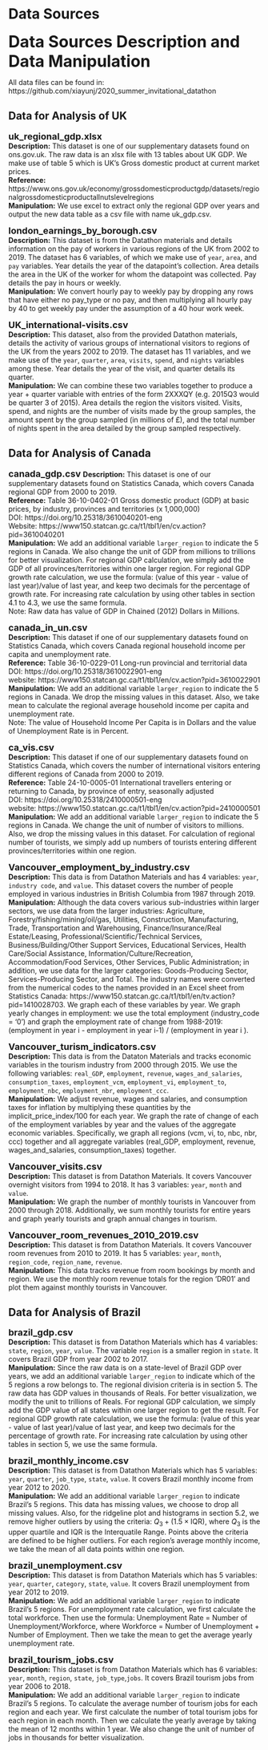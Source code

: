 # Data Sources    
<font size="6"><b> Data Sources Description and Data Manipulation </b></font>     

All data files can be found in: https://github.com/xiayunj/2020_summer_invitational_datathon     

## Data for Analysis of UK     

<font size="4"><b> uk_regional_gdp.xlsx </b></font>    
<b>Description:</b> This dataset is one of our supplementary datasets found on ons.gov.uk. The raw data is an xlsx file with 13 tables about UK GDP. We make use of table 5 which is UK's Gross domestic product at current market prices.    
<b>Reference:</b> https://www.ons.gov.uk/economy/grossdomesticproductgdp/datasets/regionalgrossdomesticproductallnutslevelregions     
<b>Manipulation:</b> We use excel to extract only the regional GDP over years and output the new data table as a csv file with name uk_gdp.csv.   

<font size="4"><b> london_earnings_by_borough.csv </b></font>     
<b>Description:</b> This dataset is from the Datathon materials and details information on the pay of workers in various regions of the UK from 2002 to 2019. The dataset has 6 variables, of which we make use of `year`, `area`, and `pay` variables. Year details the year of the datapoint’s collection. Area details the area in the UK of the worker for whom the datapoint was collected. Pay details the pay in hours or weekly.     
<b>Manipulation:</b> We convert hourly pay to weekly pay by dropping any rows that have either no pay_type or no pay, and then multiplying all hourly pay by 40 to get weekly pay under the assumption of a 40 hour work week.       

<font size="4"><b> UK_international-visits.csv </b></font>      
<b>Description:</b> This dataset, also from the provided Datathon materials, details the activity of various groups of international visitors to regions of the UK from the years 2002 to 2019. The dataset has 11 variables, and we make use of the `year`, `quarter`, `area`, `visits`, `spend`, and `nights` variables among these. Year details the year of the visit, and quarter details its quarter.     
<b>Manipulation:</b> We can combine these two variables together to produce a year + quarter variable with entries of the form 2XXXQY (e.g. 2015Q3 would be quarter 3 of 2015). Area details the region the visitors visited. Visits, spend, and nights are the number of visits made by the group samples, the amount spent by the group sampled (in millions of £), and the total number of nights spent in the area detailed by the group sampled respectively.     


## Data for Analysis of Canada      

<font size="4"><b> canada_gdp.csv </b></font>
<b>Description:</b> This dataset is one of our supplementary datasets found on Statistics Canada, which covers Canada regional GDP from 2000 to 2019.   
<b>Reference:</b> Table  36-10-0402-01   Gross domestic product (GDP) at basic prices, by industry, provinces and territories (x 1,000,000)    
DOI: https://doi.org/10.25318/3610040201-eng     
Website: https://www150.statcan.gc.ca/t1/tbl1/en/cv.action?pid=3610040201     
<b>Manipulation:</b> We add an additional variable `larger_region` to indicate the 5 regions in Canada. We also change the unit of GDP from millions to trillions for better visualization. For regional GDP calculation, we simply add the GDP of all provinces/territories within one larger region. For regional GDP growth rate calculation, we use the formula: (value of this year - value of last year)/value of last year, and keep two decimals for the percentage of growth rate. For increasing rate calculation by using other tables in section 4.1 to 4.3, we use the same formula.    
Note: Raw data has value of GDP in Chained (2012) Dollars in Millions.    

<font size="4"><b> canada_in_un.csv </b></font>    
<b>Description:</b> This dataset if one of our supplementary datasets found on Statistics Canada, which covers Canada regional household income per capita and unemployment rate.   
<b>Reference:</b> Table  36-10-0229-01   Long-run provincial and territorial data   
DOI: https://doi.org/10.25318/3610022901-eng   
website: https://www150.statcan.gc.ca/t1/tbl1/en/cv.action?pid=3610022901     
<b>Manipulation:</b> We add an additional variable `larger_region` to indicate the 5 regions in Canada. We drop the missing values in this dataset. Also, we take mean to calculate the regional average household income per capita and unemployment rate.   
Note: The value of Household Income Per Capita is in Dollars and the value of Unemployment Rate is in Percent.    
 

<font size="4"><b> ca_vis.csv </b></font>    
<b>Description:</b> This dataset if one of our supplementary datasets found on Statistics Canada, which covers the number of international visitors entering different regions of Canada from 2000 to 2019.    
<b>Reference:</b> Table  24-10-0005-01   International travellers entering or returning to Canada, by province of entry, seasonally adjusted     
DOI: https://doi.org/10.25318/2410000501-eng      
website: https://www150.statcan.gc.ca/t1/tbl1/en/cv.action?pid=2410000501    
<b>Manipulation:</b> We add an additional variable `larger_region` to indicate the 5 regions in Canada. We change the unit of number of visitors to millions. Also, we drop the missing values in this dataset. For calculation of regional number of tourists, we simply add up numbers of tourists entering different provinces/territories within one region.   

<font size="4"><b> Vancouver_employment_by_industry.csv </b></font>    
<b>Description:</b> This data is from Datathon Materials and has 4 variables: `year`, `industry code`, and `value`. This dataset covers the number of people employed in various industries in British Columbia from 1987 through 2019.    
<b>Manipulation:</b> Although the data covers various sub-industries within larger sectors, we use data from the larger industries: Agriculture, Forestry/fishing/mining/oil/gas, Utilities, Construction, Manufacturing, Trade, Transportation and Warehousing, Finance/Insurance/Real Estate/Leasing, Professional/Scientific/Technical Services, Business/Building/Other Support Services, Educational Services, Health Care/Social Assistance, Information/Culture/Recreation, Accommodation/Food Services, Other Services, Public Administration; in addition, we use data for the larger categories: Goods-Producing Sector, Services-Producing Sector, and Total. The industry names were converted from the numerical codes to the names provided in an Excel sheet from Statistics Canada:  https://www150.statcan.gc.ca/t1/tbl1/en/tv.action?pid=1410028703. We graph each of these variables by year. 
We graph yearly changes in employment: we use the total employment (industry_code = ‘0’) and graph the employment rate of change from 1988-2019: (employment in year i - employment in year i-1) / (employment in year i ).   

<font size="4"><b> Vancouver_turism_indicators.csv </b></font>    
<b>Description:</b> This data is from the Dataton Materials and tracks economic variables in the tourism industry from 2000 through 2015. We use the following variables: `real_GDP`, `employment`, `revenue`, `wages_and_salaries`, `consumption_taxes`, `employment_vcm`, `employment_vi`, `employment_to`, `employment_nbc`, `employment_nbr`, `employment_ccc`.      
<b>Manipulation:</b> We adjust revenue, wages and salaries, and consumption taxes for inflation by multiplying these quantities by the implicit_price_index/100 for each year. 
We graph the rate of change of each of the employment variables by year and the values of the aggregate economic variables. Specifically, we graph all regions (vcm, vi, to, nbc, nbr, ccc) together and all aggregate variables (real_GDP, employment, revenue, wages_and_salaries, consumption_taxes) together.   

<font size="4"><b> Vancouver_visits.csv </b></font>     
<b>Description:</b> This dataset is from Datathon Materials. It covers Vancouver overnight visitors from 1994 to 2018. It has 3 variables: `year`, `month` and `value`.     
<b>Manipulation:</b> We graph the number of monthly tourists in Vancouver from 2000 through 2018. Additionally, we sum monthly tourists for entire years and graph yearly tourists and graph annual changes in tourism.    

<font size="4"><b> Vancouver_room_revenues_2010_2019.csv </b></font>     
<b>Description:</b> This dataset is from Datathon Materials. It covers Vancouver room revenues from 2010 to 2019. It has 5 variables: `year`, `month`, `region_code`, `region_name`, `revenue`.    
<b>Manipulation:</b> This data tracks revenue from room bookings by month and region. We use the monthly room revenue totals for the region ‘DR01’ and plot them against monthly tourists in Vancouver.    


## Data for Analysis of Brazil    

<font size="4"><b> brazil_gdp.csv </b></font>     
<b>Description:</b> This dataset is from Datathon Materials which has 4 variables: `state`, `region`, `year`, `value`. The variable `region` is a smaller region in `state`. It covers Brazil GDP from year 2002 to 2017.   
<b>Manipulation:</b> Since the raw data is on a state-level of Brazil GDP over years, we add an additional variable `larger_region` to indicate which of the 5 regions a row belongs to. The regional division criteria is in section 5. The raw data has GDP values in thousands of Reals. For better visualization, we modify the unit to trillions of Reals. For regional GDP calculation, we simply add the GDP value of all states within one larger region to get the result. For regional GDP growth rate calculation, we use the formula: (value of this year - value of last year)/value of last year, and keep two decimals for the percentage of growth rate. For increasing rate calculation by using other tables in section 5, we use the same formula.         
    
    
<font size="4"><b> brazil_monthly_income.csv </b></font>   
<b>Description:</b> This dataset is from Datathon Materials which has 5 variables: `year`, `quarter`, `job_type`, `state`, `value`. It covers Brazil monthly income from year 2012 to 2020.   
<b>Manipulation:</b> We add an additional variable `larger_region` to indicate Brazil's 5 regions. This data has missing values, we choose to drop all missing values. Also, for the ridgeline plot and histograms in section 5.2, we remove higher outliers by using the criteria: $Q_3 + (1.5\times \text{IQR})$, where $Q_3$ is the upper quartile and IQR is the Interquatile Range. Points above the criteria are defined to be higher outliers. For each region's average monthly income, we take the mean of all data points within one region.     
   
   
<font size="4"><b> brazil_unemployment.csv </b></font>    
<b>Description:</b> This dataset is from Datathon Materials which has 5 variables: `year`, `quarter`, `category`, `state`, `value`. It covers Brazil unemployment from year 2012 to 2019.   
<b>Manipulation:</b> We add an additional variable `larger_region` to indicate Brazil's 5 regions. For unemployment rate calculation, we first calculate the total workforce. Then use the formula: Unemployment Rate = Number of Unemployment/Workforce, where Workforce = Number of Unemployment + Number of Employment. Then we take the mean to get the average yearly unemployment rate.  
   
    
<font size="4"><b> brazil_tourism_jobs.csv </b></font>     
<b>Description:</b> This dataset is from Datathon Materials which has 6 variables: `year`, `month`, `region`, `state`, `job_type`,`jobs`. It covers Brazil tourism jobs from year 2006 to 2018.   
<b>Manipulation:</b> We add an additional variable `larger_region` to indicate Brazil's 5 regions. To calculate the average number of tourism jobs for each region and each year. We first calculate the number of total tourism jobs for each region in each month. Then we calculate the yearly average by taking the mean of 12 months within 1 year. We also change the unit of number of jobs in thousands for better visualization.   
    
     

















